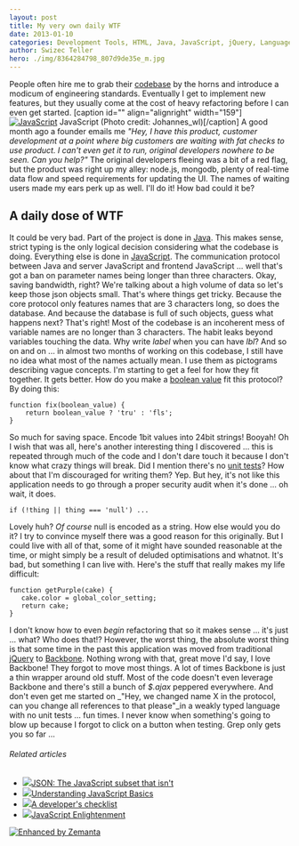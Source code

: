 ```yaml
---
layout: post
title: My very own daily WTF
date: 2013-01-10
categories: Development Tools, HTML, Java, JavaScript, jQuery, Languages, Programming
author: Swizec Teller
hero: ./img/8364284798_807d9de35e_m.jpg
---
```


People often hire me to grab their [codebase](http://en.wikipedia.org/wiki/Codebase "Codebase") by the horns and introduce a modicum of engineering standards. Eventually I get to implement new features, but they usually come at the cost of heavy refactoring before I can even get started. \[caption id="" align="alignright" width="159"][![JavaScript](./img/8364284798_807d9de35e_m.jpg "JavaScript")](http://www.flickr.com/photos/48080704@N06/8364284798) JavaScript (Photo credit: Johannes_wl)\[/caption] A good month ago a founder emails me _"Hey, I have this product, customer development at a point where big customers are waiting with fat checks to use product. I can't even get it to run, original developers nowhere to be seen. Can you help?"_ The original developers fleeing was a bit of a red flag, but the product was right up my alley: node.js, mongodb, plenty of real-time data flow and speed requirements for updating the UI. The names of waiting users made my ears perk up as well. I'll do it! How bad could it be?

## A daily dose of WTF

It could be very bad. Part of the project is done in [Java](http://www.oracle.com/technetwork/java/ "Java (programming language)"). This makes sense, strict typing is the only logical decision considering what the codebase is doing. Everything else is done in [JavaScript](http://en.wikipedia.org/wiki/JavaScript "JavaScript"). The communication protocol between Java and server JavaScript and frontend JavaScript ... well that's got a ban on parameter names being longer than three characters. Okay, saving bandwidth, right? We're talking about a high volume of data so let's keep those json objects small. That's where things get tricky. Because the core protocol only features names that are 3 characters long, so does the database. And because the database is full of such objects, guess what happens next? That's right! Most of the codebase is an incoherent mess of variable names are no longer than 3 characters. The habit leaks beyond variables touching the data. Why write _label_ when you can have _lbl_? And so on and on ... in almost two months of working on this codebase, I still have no idea what most of the names actually mean. I use them as pictograms describing vague concepts. I'm starting to get a feel for how they fit together. It gets better. How do you make a [boolean value](http://en.wikipedia.org/wiki/Boolean_data_type "Boolean data type") fit this protocol? By doing this:

    function fix(boolean_value) {
        return boolean_value ? 'tru' : 'fls';
    }

So much for saving space. Encode 1bit values into 24bit strings! Booyah! Oh I wish that was all, here's another interesting thing I discovered ... this is repeated through much of the code and I don't dare touch it because I don't know what crazy things will break. Did I mention there's no [unit tests](http://en.wikipedia.org/wiki/Unit_testing "Unit testing")? How about that I'm discouraged for writing them? Yep. But hey, it's not like this application needs to go through a proper security audit when it's done ... oh wait, it does.

    if (!thing || thing === 'null') ...

Lovely huh? _Of course_ null is encoded as a string. How else would you do it? I try to convince myself there was a good reason for this originally. But I could live with all of that, some of it might have sounded reasonable at the time, or might simply be a result of deluded optimisations and whatnot. It's bad, but something I can live with. Here's the stuff that really makes my life difficult:

    function getPurple(cake) {
       cake.color = global_color_setting;
       return cake;
    }

I don't know how to even _begin_ refactoring that so it makes sense ... it's just ... what? Who does that!? However, the worst thing, the absolute worst thing is that some time in the past this application was moved from traditional [jQuery](http://jquery.com/ "JQuery") to [Backbone](http://backbonejs.org/). Nothing wrong with that, great move I'd say, I love Backbone! They forgot to move most things. A lot of times Backbone is just a thin wrapper around old stuff. Most of the code doesn't even leverage Backbone and there's still a bunch of _$.ajax_ peppered everywhere. And don't even get me started on _"Hey, we changed name X in the protocol, can you change all references to that please"_in a weakly typed language with no unit tests ... fun times. I never know when something's going to blow up because I forgot to click on a button when testing. Grep only gets you so far ...

###### Related articles

-   [![](http://i.zemanta.com/136156352_80_80.jpg)](http://timelessrepo.com/json-isnt-a-javascript-subset/)[JSON: The JavaScript subset that isn't](http://timelessrepo.com/json-isnt-a-javascript-subset/)
-   [![](http://i.zemanta.com/noimg_102_80_80.jpg)](http://www.digitalsurgeons.com/blog/learning-javascript-basics-tutorial/)[Understanding JavaScript Basics](http://www.digitalsurgeons.com/blog/learning-javascript-basics-tutorial/)
-   [![](http://i.zemanta.com/noimg_66_80_80.jpg)](http://blog.mariosangiorgio.com/2013/01/08/a-developers-checklist/)[A developer's checklist](http://blog.mariosangiorgio.com/2013/01/08/a-developers-checklist/)
-   [![](http://i.zemanta.com/135076493_80_80.jpg)](http://shop.oreilly.com/product/0636920027713.do)[JavaScript Enlightenment](http://shop.oreilly.com/product/0636920027713.do)

[![Enhanced by Zemanta](http://img.zemanta.com/zemified_e.png?x-id=e46fb08c-1158-4e30-ac78-8a27e95de93d)](http://www.zemanta.com/?px "Enhanced by Zemanta")
